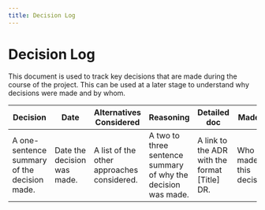 ```yaml
---
title: Decision Log
---
```


# Decision Log

This document is used to track key decisions that are made during the course of the project. This can be used at a later stage to understand why decisions were made and by whom.

<table>
  <thead>
    <tr>
      <th>Decision</th>
      <th>Date</th>
      <th>Alternatives Considered</th>
      <th>Reasoning</th>
      <th>Detailed doc</th>
      <th>Made By</th>
      <th>Work Required</th>
    </tr>
  </thead>
  <tbody>
    <tr>
      <td>A one-sentence summary of the decision made.</td>
      <td>Date the decision was made.</td>
      <td>A list of the other approaches considered.</td>
      <td>A two to three sentence summary of why the decision was made.</td>
      <td>A link to the ADR with the format [Title] DR.</td>
      <td>Who made this decision?</td>
      <td>A link to the work item for the linked ADR.</td>
    </tr>
  </tbody>
</table>

